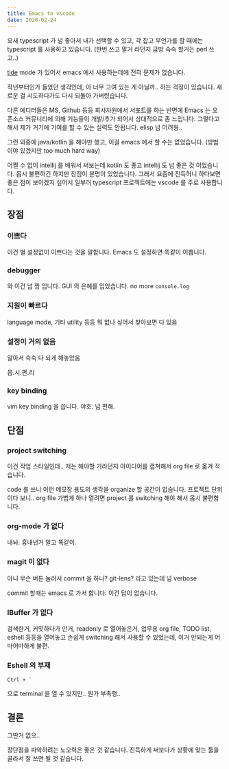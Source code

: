 ```yaml
---
title: Emacs to vscode
date: 2020-02-24
---
```


요새 typescript 가 넘 좋아서 내가 선택할 수 있고, 각 잡고 무언가를 할 때에는 typescript 를 사용하고 있습니다.
(한번 쓰고 말거 라던지 금방 슥슥 할거는 perl 쓰고..)

[tide](https://github.com/ananthakumaran/tide) mode 가 있어서 emacs 에서 사용하는데에 전혀 문제가 없습니다.

작년부터인가 들었던 생각인데, 아 너무 고여 있는 게 아닐까.. 하는 걱정이 있습니다.
새로운 걸 시도하다가도 다시 되돌아 가버렸습니다.

다른 에디터들은 MS, Github 등등 회사차원에서 서포트를 하는 반면에 Emacs 는 오픈소스 커뮤니티에 의해 기능들이 개발/추가 되어서 상대적으로 좀 느립니다.
그렇다고 해서 제가 거기에 기여를 할 수 있는 실력도 안됩니다.
elisp 넘 어려웡..

그런 와중에 java/kotlin 을 해야만 했고, 이걸 emacs 에서 할 수는 없었습니다.
(방법이야 있겠지만 too much hard way)

어쩔 수 없이 intellij 를 배워서 써보는데 kotlin 도 좋고 intellij 도 넘 좋은 것 이었습니다.
몹시 불편하긴 하지만 장점이 분명이 있었습니다.
그래서 요즘에 진득허니 하다보면 좋은 점이 보이겠지 싶어서 일부러 typescript 프로젝트에는 vscode 를 주로 사용합니다.

## 장점

### 이쁘다

이건 별 설정없이 이쁘다는 것을 말합니다.
Emacs 도 설정하면 똑같이 이쁩니다.

### debugger

와 이건 넘 짱 입니다.
GUI 의 은혜를 입었습니다.
no more `console.log`

### 지원이 빠르다

language mode, 기타 utility 등등 뭐 없나 싶어서 찾아보면 다 있음

### 설정이 거의 없음

알아서 슥슥 다 되게 해놓았음

몹.시.편.리

### key binding

vim key binding 을 씁니다. 야호. 넘 편해.

## 단점

### project switching

이건 작업 스타일인데..
저는 해야할 거라던지 아이디어를 캡쳐해서 org file 로 옮겨 적습니다.

code 를 쓰니 이런 메모장 용도의 생각을 organize 할 공간이 없습니다.
프로젝트 단위이다 보니.. org file 가볍게 하나 열려면 project 를 switching 해야 해서 몹시 불편합니다.

### org-mode 가 없다

내놔.
흉내낸거 말고 똑같이.

### magit 이 없다

아니 무슨 버튼 눌러서 commit 을 하나?
git-lens? 라고 있는데 넘 verbose

commit 할때는 emacs 로 가서 합니다.
이건 답이 없습니다.

### IBuffer 가 없다

검색한거, 커밋하다가 만거, readonly 로 열어놓은거, 업무용 org file, TODO list, eshell 등등을 열어놓고 손쉽게 switching 해서 사용할 수 있었는데,
이거 안되는게 어마어마하게 불편.

### Eshell 의 부재

    Ctrl + `

으로 terminal 을 열 수 있지만.. 뭔가 부족행..

## 결론

그딴거 없으..

장단점을 파악하려는 노오력은 좋은 것 같습니다.
진득하게 써보다가 상황에 맞는 툴을 골라서 잘 쓰면 될 것 같습니다.
